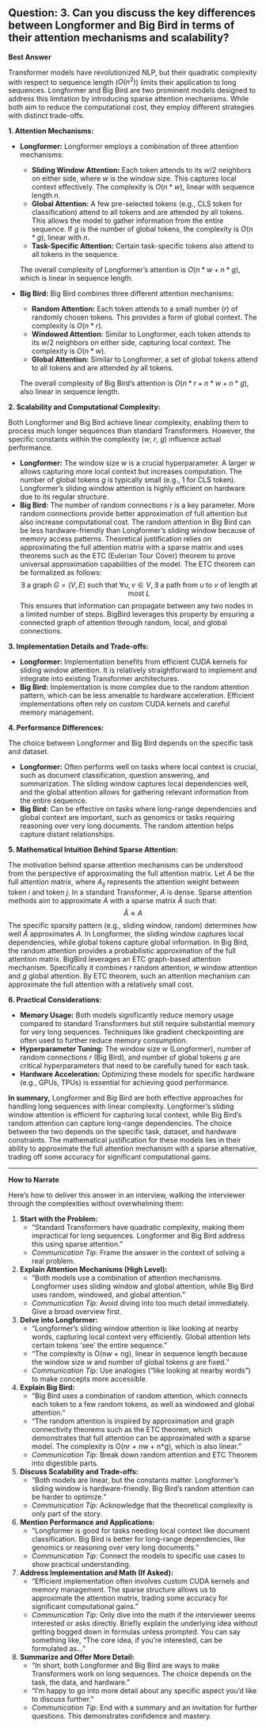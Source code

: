 ## Question: 3. Can you discuss the key differences between Longformer and Big Bird in terms of their attention mechanisms and scalability?

**Best Answer**

Transformer models have revolutionized NLP, but their quadratic complexity with respect to sequence length ($O(n^2)$) limits their application to long sequences. Longformer and Big Bird are two prominent models designed to address this limitation by introducing sparse attention mechanisms. While both aim to reduce the computational cost, they employ different strategies with distinct trade-offs.

**1. Attention Mechanisms:**

*   **Longformer:** Longformer employs a combination of three attention mechanisms:

    *   **Sliding Window Attention:** Each token attends to its $w/2$ neighbors on either side, where $w$ is the window size. This captures local context effectively. The complexity is $O(n*w)$, linear with sequence length $n$.
    *   **Global Attention:** A few pre-selected tokens (e.g., CLS token for classification) attend to all tokens and are attended *by* all tokens. This allows the model to gather information from the entire sequence.  If $g$ is the number of global tokens, the complexity is $O(n*g)$, linear with $n$.
    *   **Task-Specific Attention:** Certain task-specific tokens also attend to all tokens in the sequence.

    The overall complexity of Longformer's attention is $O(n*w + n*g)$, which is linear in sequence length.

*   **Big Bird:** Big Bird combines three different attention mechanisms:

    *   **Random Attention:** Each token attends to a small number ($r$) of randomly chosen tokens. This provides a form of global context.  The complexity is $O(n*r)$.
    *   **Windowed Attention:** Similar to Longformer, each token attends to its $w/2$ neighbors on either side, capturing local context. The complexity is $O(n*w)$.
    *   **Global Attention:** Similar to Longformer, a set of global tokens attend to all tokens and are attended *by* all tokens.

    The overall complexity of Big Bird's attention is $O(n*r + n*w + n*g)$, also linear in sequence length.

**2. Scalability and Computational Complexity:**

Both Longformer and Big Bird achieve linear complexity, enabling them to process much longer sequences than standard Transformers. However, the specific constants within the complexity ($w$, $r$, $g$) influence actual performance.

*   **Longformer:** The window size $w$ is a crucial hyperparameter. A larger $w$ allows capturing more local context but increases computation. The number of global tokens $g$ is typically small (e.g., 1 for CLS token).  Longformer's sliding window attention is highly efficient on hardware due to its regular structure.
*   **Big Bird:** The number of random connections $r$ is a key parameter.  More random connections provide better approximation of full attention but also increase computational cost.  The random attention in Big Bird can be less hardware-friendly than Longformer's sliding window because of memory access patterns. Theoretical justification relies on approximating the full attention matrix with a sparse matrix and uses theorems such as the ETC (Eulerian Tour Cover) theorem to prove universal approximation capabilities of the model.
    The ETC theorem can be formalized as follows:
    $$
    \exists \text{ a graph } G = (V, E) \text{ such that } \forall u, v \in V, \exists \text{ a path from } u \text{ to } v \text{ of length at most } L
    $$
    This ensures that information can propagate between any two nodes in a limited number of steps. BigBird leverages this property by ensuring a connected graph of attention through random, local, and global connections.

**3. Implementation Details and Trade-offs:**

*   **Longformer:** Implementation benefits from efficient CUDA kernels for sliding window attention. It is relatively straightforward to implement and integrate into existing Transformer architectures.
*   **Big Bird:** Implementation is more complex due to the random attention pattern, which can be less amenable to hardware acceleration. Efficient implementations often rely on custom CUDA kernels and careful memory management.

**4. Performance Differences:**

The choice between Longformer and Big Bird depends on the specific task and dataset.

*   **Longformer:** Often performs well on tasks where local context is crucial, such as document classification, question answering, and summarization.  The sliding window captures local dependencies well, and the global attention allows for gathering relevant information from the entire sequence.
*   **Big Bird:** Can be effective on tasks where long-range dependencies and global context are important, such as genomics or tasks requiring reasoning over very long documents. The random attention helps capture distant relationships.

**5. Mathematical Intuition Behind Sparse Attention:**

The motivation behind sparse attention mechanisms can be understood from the perspective of approximating the full attention matrix. Let $A$ be the full attention matrix, where $A_{ij}$ represents the attention weight between token $i$ and token $j$. In a standard Transformer, $A$ is dense. Sparse attention methods aim to approximate $A$ with a sparse matrix $\tilde{A}$ such that:
$$
\tilde{A} \approx A
$$
The specific sparsity pattern (e.g., sliding window, random) determines how well $\tilde{A}$ approximates $A$. In Longformer, the sliding window captures local dependencies, while global tokens capture global information. In Big Bird, the random attention provides a probabilistic approximation of the full attention matrix. BigBird leverages an ETC graph-based attention mechanism. Specifically it combines $r$ random attention, $w$ window attention and $g$ global attention. By ETC theorem, such an attention mechanism can approximate the full attention with a relatively small cost.

**6. Practical Considerations:**

*   **Memory Usage:** Both models significantly reduce memory usage compared to standard Transformers but still require substantial memory for very long sequences.  Techniques like gradient checkpointing are often used to further reduce memory consumption.
*   **Hyperparameter Tuning:** The window size $w$ (Longformer), number of random connections $r$ (Big Bird), and number of global tokens $g$ are critical hyperparameters that need to be carefully tuned for each task.
*   **Hardware Acceleration:** Optimizing these models for specific hardware (e.g., GPUs, TPUs) is essential for achieving good performance.

**In summary,** Longformer and Big Bird are both effective approaches for handling long sequences with linear complexity. Longformer's sliding window attention is efficient for capturing local context, while Big Bird's random attention can capture long-range dependencies. The choice between the two depends on the specific task, dataset, and hardware constraints.  The mathematical justification for these models lies in their ability to approximate the full attention mechanism with a sparse alternative, trading off some accuracy for significant computational gains.

---

**How to Narrate**

Here's how to deliver this answer in an interview, walking the interviewer through the complexities without overwhelming them:

1.  **Start with the Problem:**
    *   "Standard Transformers have quadratic complexity, making them impractical for long sequences. Longformer and Big Bird address this using sparse attention."
    *   *Communication Tip:* Frame the answer in the context of solving a real problem.

2.  **Explain Attention Mechanisms (High Level):**
    *   "Both models use a combination of attention mechanisms. Longformer uses sliding window and global attention, while Big Bird uses random, windowed, and global attention."
    *   *Communication Tip:* Avoid diving into too much detail immediately. Give a broad overview first.

3.  **Delve into Longformer:**
    *   "Longformer's sliding window attention is like looking at nearby words, capturing local context very efficiently. Global attention lets certain tokens 'see' the entire sequence."
    *   "The complexity is O(n*w + n*g), linear in sequence length because the window size *w* and number of global tokens *g* are fixed."
    *   *Communication Tip:* Use analogies ("like looking at nearby words") to make concepts more accessible.

4.  **Explain Big Bird:**
    *   "Big Bird uses a combination of random attention, which connects each token to a few random tokens, as well as windowed and global attention."
    *   "The random attention is inspired by approximation and graph connectivity theorems such as the ETC theorem, which demonstrates that full attention can be approximated with a sparse model. The complexity is O(n*r + n*w + n*g), which is also linear."
    *   *Communication Tip:* Break down random attention and ETC Theorem into digestible parts.

5.  **Discuss Scalability and Trade-offs:**
    *   "Both models are linear, but the constants matter. Longformer's sliding window is hardware-friendly. Big Bird's random attention can be harder to optimize."
    *   *Communication Tip:* Acknowledge that the theoretical complexity is only part of the story.

6.  **Mention Performance and Applications:**
    *   "Longformer is good for tasks needing local context like document classification. Big Bird is better for long-range dependencies, like genomics or reasoning over very long documents."
    *   *Communication Tip:* Connect the models to specific use cases to show practical understanding.

7.  **Address Implementation and Math (If Asked):**
    *   "Efficient implementation often involves custom CUDA kernels and memory management. The sparse structure allows us to approximate the attention matrix, trading some accuracy for significant computational gains."
    *   *Communication Tip:* Only dive into the math if the interviewer seems interested or asks directly. Briefly explain the underlying idea without getting bogged down in formulas unless prompted. You can say something like, "The core idea, if you're interested, can be formulated as..."

8.  **Summarize and Offer More Detail:**
    *   "In short, both Longformer and Big Bird are ways to make Transformers work on long sequences. The choice depends on the task, the data, and hardware."
    *   "I'm happy to go into more detail about any specific aspect you'd like to discuss further."
    *   *Communication Tip:* End with a summary and an invitation for further questions. This demonstrates confidence and mastery.
